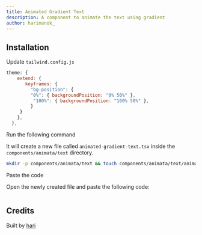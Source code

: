 ```yaml
---
title: Animated Gradient Text
description: A component to animate the text using gradient
author: harimanok_
---
```


<ComponentPreview name="text-animated-gradient-text--docs" />

## Installation

<Steps>

<Step>Update `tailwind.config.js`</Step>
```js
theme: {
    extend: {
       keyframes: {
         "bg-position": {
         "0%": { backgroundPosition: "0% 50%" },
          "100%": { backgroundPosition: "100% 50%" },
         }
     }
    },
  },
```

<Step>Run the following command</Step>

It will create a new file called `animated-gradient-text.tsx` inside the `components/animata/text` directory.

```bash
mkdir -p components/animata/text && touch components/animata/text/animated-gradient-text.tsx
```

<Step>Paste the code</Step>

Open the newly created file and paste the following code:

```jsx file=<rootDir>/animata/text/animated-gradient-text.tsx

```

</Steps>

## Credits

Built by [hari](https://github.com/hari)
